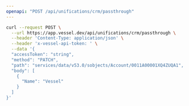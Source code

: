 ```yaml
---
openapi: "POST /api/unifications/crm/passthrough"
---
```


<RequestExample>

```bash Request
curl --request POST \
  --url https://app.vessel.dev/api/unifications/crm/passthrough \
  --header 'Content-Type: application/json' \
  --header 'x-vessel-api-token: ' \
  --data '{
  "accessToken": "string",
  "method": "PATCH",
  "path": "services/data/v53.0/sobjects/Account/0011A00001XQ4ZUQA1",
  "body": [
    {
      "Name": "Vessel"
    }
  ]
}'
```

</RequestExample>


      